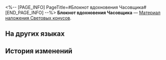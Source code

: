 <%-- [PAGE_INFO]
PageTitle=#Блокнот вдохновения Часовщика#
[END_PAGE_INFO] --%>
{{Предмет Инфобокс
|id          = 121002
|Изображение = Предмет Блокнот вдохновения Часовщика.png
|Тип         = Материал наложения Световых конусов
|Инвентарь   = Ценные предметы
|Редкость    = 4
|Эффект      = 
|Описание    = Блокнот, в котором Часовщик вёл записи о своём вдохновении. Может использоваться для наложения Светового конуса «За завтрашнее путешествие».
}}
{{Описание|Изначальный режиссёр «Мемуаров о сладких грёзах» оставил его на столе. В нём множество беспорядочных записей, загадочных формулировок, неразборчивого почерка и улыбки Часика... В этом блокноте скрывается прошлое целого мира.}}
'''Блокнот вдохновения Часовщика''' — [[Материал наложения Световых конусов]].

==На других языках==
{{На других языках
|en   = Clockwork Inspiration Notebook
|zhs  = 钟表灵感簿
|zht  = 鐘錶靈感簿
|ja   = 時計屋のひらめき手帳
|ko   = 시계 영감노트
|es   = Cuaderno de inspiración relojera
|fr   = Carnet d'inspiration de l'Horloger
|ru   = Блокнот вдохновения Часовщика
|th   = Clockwork Inspiration Notebook
|vi   = Sổ Nguồn Cảm Hứng Đồng Hồ
|de   = Notizbuch des Uhrmachers
|id   = Clockwork Inspiration Notebook
|pt   = Caderno de Inspiração Truquelógio
}}

==История изменений==
{{История изменений|3.5}}